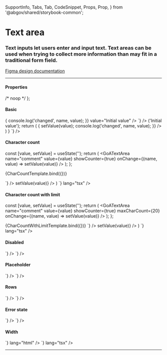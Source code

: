   SupportInfo,
  Tabs,
  Tab,
  CodeSnippet,
  Props,
  Prop,
} from '@abgov/shared/storybook-common';

<Meta title="Components/Text area" component={GoATextArea} />

# Text area

### Text inputs let users enter and input text. Text areas can be used when trying to collect more information than may fit in a traditional form field.

[Figma design documentation](https://www.figma.com/file/3pb2IK8s2QUqWieH79KdN7/%E2%9D%96-Components-%7C-DDI?node-id=9897%3A387914)

---

#### Properties

<Props showTabs={true}>
  <Prop
    name="name"
    type="string"
    required="true"
    description="Name of input value that is received in the _change event"
  />
  <Prop name="value" type="string" description="Bound to value" />
  <Prop
    name="placeholder"
    type="string"
    description="Text displayed within the input when no value is set"
  />
  <Prop
    name="rows"
    type="number"
    defaultValue="3"
    description="Set the number of rows"
  />
  <Prop
    name="width"
    type="string"
    defaultValue="60ch"
    description="Width of text area"
  />
  <Prop
    name="error"
    type="boolean"
    defaultValue="false"
    description="Sets the input to an error state"
  />
  <Prop
    name="readOnly"
    type="boolean"
    defaultValue="false"
    description="Sets the input to a read only state"
  />
  <Prop
    name="disabled"
    type="boolean"
    defaultValue="false"
    description="Sets the input to a disabled state"
  />
  <Prop
    name="showCounter"
    type="boolean"
    defaultValue="false"
    description="Show/hide the character counter"
  />
  <Prop
    name="maxCharCount"
    type="number"
    description="Set the max character count"
  />
  <Prop
    name="ariaLabel"
    type="string"
    description="Defines how the text will be translated for the screen reader. If not specified it will fall back to the name"
  />
  <Prop
    name="onChange"
    lang="react"
    type="(name: string, value: string) => void"
    description="Event triggered on each input value change"
  />
</Props>

  /* noop */
};

#### Basic

<Story name="Basic">
  <GoATextArea
    name="comment"
    onChange={(name, value) => {
      console.log('changed', name, value);
    }}
    value="Initial value"
  />
</Story>

<Tabs>
  <Tab label="Web Component" hidden={true}>
    <CodeSnippet
      lang="html"
      code={`
        <goa-textarea id="comment" name="comment" value="Initial value" />
      `}
    />
    <CodeSnippet
      lang="js"
      code={`
        var textarea = document.getElementById('comment');
        textarea.addEventListener('_change', function(e) {
          console.log('changed', e.detail.name, e.detail.value);
        });
      `}
    />
  </Tab>
  <Tab label="Angular">
    <CodeSnippet
      lang="html"
      code={`
        <goa-textarea name="comment" goaValue ([ngModel])="description"></goa-textarea>
      `}
    />
    <CodeSnippet
      lang="ts"
      code={`
        export class SomeComponent {
          description = "";
        }
      `}
    />
  </Tab>
  <Tab label="React">
    <CodeSnippet
      lang="tsx"
      code={`
          const [value, setValue] = useState<string>('Initial value');
          return (
            <GoATextArea
              value={value}
              name="comment"
              onChange={(name, value) => {
                setValue(value);
                console.log('changed', name, value);
              }}
            />
          )
        }
      `}
    />
  </Tab>
</Tabs>

#### Character count

  const [value, setValue] = useState('');
  return (
    <GoATextArea
      name="comment"
      value={value}
      showCounter={true}
      onChange={(name, value) => setValue(value)}
    />
  );
};

<Story name="Character count">{CharCountTemplate.bind({})}</Story>

<Tabs>
  <Tab label="Web Component" hidden={true}>
    <CodeSnippet
      code={`<goa-textarea name="firstname" showcounter="true" />`}
      lang="html"
    />
  </Tab>
  <Tab label="Angular">
    <CodeSnippet
      lang="html"
      code={`
        <goa-textarea
          goaValue
          name="comment"
          showCounter="true"
          [(ngModel)]="val"
        ></goa-textarea>
      `}
    />
    <CodeSnippet
      lang="ts"
      code={`
        export class SomeComponent {
          val = "";
        }
      `}
    />
  </Tab>
  <Tab label="React">
    <CodeSnippet
      code={`
        const [value, setValue] = useState('');
        return (
          <GoATextArea
            name="firstname"
            value={value}
            showCounter={true}
            onChange={(name, value) => setValue(value)}
          />
        )
      `}
      lang="tsx"
    />
  </Tab>
</Tabs>

#### Character count with limit

  const [value, setValue] = useState('');
  return (
    <GoATextArea
      name="comment"
      value={value}
      showCounter={true}
      maxCharCount={20}
      onChange={(name, value) => setValue(value)}
    />
  );
};

<Story name="Character count with limit">
  {CharCountWithLimitTemplate.bind({})}
</Story>

<Tabs>
  <Tab label="Web Component" hidden={true}>
    <CodeSnippet
      code={`<goa-textarea name="firstname" showcounter="true" maxcharcount="20" />`}
      lang="html"
    />
  </Tab>
  <Tab label="Angular">
    <CodeSnippet
      lang="html"
      code={`
        <goa-textarea
          goaValue
          name="comment"
          showCounter="true"
          maxCharCount="20"
          [(ngModel)]="val"
        ></goa-textarea>
      `}
    />
    <CodeSnippet
      lang="ts"
      code={`
        export class SomeComponent {
          val = "";
        }
      `}
    />
  </Tab>
  <Tab label="React">
    <CodeSnippet
      code={`
        const [value, setValue] = useState('');
        return (
          <GoATextArea
            name="firstname"
            value={value}
            showCounter={true}
            maxCharCount={20}
            onChange={(name, value) => setValue(value)}
          />
        )
      `}
      lang="tsx"
    />
  </Tab>
</Tabs>

#### Disabled

<Story name="Disabled">
  <GoATextArea name="comment" disabled={true} onChange={noop} />
</Story>

<Tabs>
  <Tab label="Web Component" hidden={true}>
    <CodeSnippet
      lang="html"
      code={`
        <goa-textarea name="comment" disabled />
      `}
    />
  </Tab>
  <Tab label="Angular">
    <CodeSnippet
      lang="html"
      code={`
        <goa-textarea name="comment" disabled></goa-textarea>
      `}
    />
  </Tab>
  <Tab label="React">
    <CodeSnippet
      lang="tsx"
      code={`
        <GoATextArea name="comment" disabled={true} />
      `}
    />
  </Tab>
</Tabs>

#### Placeholder

<Story name="Placeholder">
  <GoATextArea
    name="comment"
    placeholder="Tell us what you think.."
    onChange={noop}
  />
</Story>

<Tabs>
  <Tab label="Web Component" hidden={true}>
    <CodeSnippet
      lang="html"
      code={`
        <goa-textarea placeholder="Tell us what you think.." name="comment" />
      `}
    />
  </Tab>
  <Tab label="Angular">
    <CodeSnippet
      lang="html"
      code={`
        <goa-textarea placeholder="Tell us what you think.." name="comment"></goa-textarea>
      `}
    />
  </Tab>
  <Tab label="React">
    <CodeSnippet
      lang="tsx"
      code={`
        <GoATextArea placeholder="Tell us what you think.." name="comment" onChange={noop}  />
      `}
    />
  </Tab>
</Tabs>

#### Rows

<Story name="Rows">
  <GoATextArea name="comment" rows={4} onChange={noop} />
</Story>

<Tabs>
  <Tab label="Web Component" hidden={true}>
    <CodeSnippet
      lang="html"
      code={`
        <goa-textarea rows="4" name="comment" />
      `}
    />
  </Tab>
  <Tab label="Angular">
    <CodeSnippet
      lang="html"
      code={`
        <goa-textarea rows="4" name="comment"></goa-textarea>
      `}
    />
  </Tab>
  <Tab label="React">
    <CodeSnippet
      lang="tsx"
      code={`
        <GoATextArea rows={4} name="comment" onChange={noop} />
      `}
    />
  </Tab>
</Tabs>

#### Error state

<Story name="Error State">
  <GoATextArea name="comment" error={true} onChange={noop} />
</Story>

<Tabs>
  <Tab label="Web Component" hidden={true}>
    <CodeSnippet
      lang="html"
      code={`
        <goa-textarea error name="comment" />
      `}
    />
  </Tab>
  <Tab label="Angular">
    <CodeSnippet
      lang="html"
      code={`
        <goa-textarea error name="comment"></goa-textarea>
      `}
    />
  </Tab>
  <Tab label="React">
    <CodeSnippet
      lang="tsx"
      code={`
        <GoATextArea error={true} name="comment" />
      `}
    />
  </Tab>
</Tabs>

#### Width

<Story name="Width">
  <GoATextArea
    name="comment"
    width="100%"
    onChange={noop}
    placeholder="Can units of %, ch, px, etc"
  />
</Story>

<Tabs>
  <Tab label="Web Component" hidden={true}>
    <CodeSnippet
      code={`<goa-textarea name="firstname" width="100%" />`}
      lang="html"
    />
  </Tab>
  <Tab label="Angular">
    <CodeSnippet
      code={`<goa-textarea name="firstname" width="100%"></goa-input>`}
      lang="html"
    />
  </Tab>
  <Tab label="React">
    <CodeSnippet
      code={`return <GoATextArea name="comment" width="100%" onChange={noop} /> `}
      lang="tsx"
    />
  </Tab>
</Tabs>

---

<SupportInfo />
